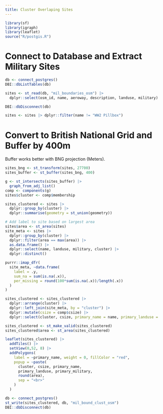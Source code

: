 ```yaml
---
title: Cluster Overlaping Sites
---
```


```r
library(sf)
library(igraph)
library(leaflet)
source("R/postgis.R")
```

# Connect to Database and Extract Military Sites

```r
db <- connect_postgres()
DBI::dbListTables(db)

sites <- st_read(db, "mil_boundaries_osm") |>
  dplyr::select(osm_id, name, aeroway, description, landuse, military)

DBI::dbDisconnect(db)

sites <- sites |> dplyr::filter(name != "WW2 Pillbox")

```

# Convert to British National Grid and Buffer by 400m

Buffer works better with BNG projection (Meters).

```r
sites_bng <- st_transform(sites, 27700) 
sites_buffer <- st_buffer(sites_bng, 400)

```


```r
g <- st_intersects(sites_buffer) |>
  graph_from_adj_list()
comp <- components(g)
sites$cluster <- comp$membership

sites_clustered <- sites |> 
  dplyr::group_by(cluster) |>
  dplyr::summarise(geometry = st_union(geometry)) 

```

```r
# Add label to site based on largest area
sites$area <- st_area(sites)
site_meta <- sites |>
  dplyr::group_by(cluster) |>
  dplyr::filter(area == max(area)) |>
  as.data.frame() |>
  dplyr::select(name, landuse, military, cluster) |>
  dplyr::distinct()

purrr::imap_dfr(
  site_meta, ~data.frame(
    label = .y, 
    sum_na = sum(is.na(.x)), 
    per_missing = round(100*sum(is.na(.x))/length(.x))
  )
)

sites_clustered <- sites_clustered |>
  dplyr::arrange(cluster) |>
  dplyr::left_join(site_meta, by = "cluster") |>
  dplyr::mutate(csize = comp$csize) |>
  dplyr::select(cluster, csize, primary_name = name, primary_landuse = landuse, primary_military = military, geometry)

sites_clustered <- st_make_valid(sites_clustered)
sites_clustered$area <- st_area(sites_clustered)

```

```r
leaflet(sites_clustered) |>
  addTiles() |>
  setView(0,52, 8) |>
  addPolygons(
    label = ~primary_name, weight = 0, fillColor = "red",  
    popup = ~paste(
      cluster, csize, primary_name, 
      primary_landuse, primary_military, 
      round(area),
      sep = "<br>"
    )
  )

```

```r
db <- connect_postgres()
st_write(sites_clustered, db, "mil_bound_clust_osm")
DBI::dbDisconnect(db)
```
